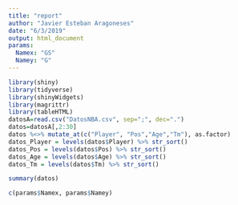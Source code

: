 ```yaml
---
title: "report"
author: "Javier Esteban Aragoneses"
date: "6/3/2019"
output: html_document
params:
  Namex: "GS"
  Namey: "G"
---
```


```r
library(shiny)
library(tidyverse)
library(shinyWidgets)
library(magrittr)
library(tableHTML)
datosA=read.csv("DatosNBA.csv", sep=";", dec=".")
datos=datosA[,2:30]
datos %<>% mutate_at(c("Player", "Pos","Age","Tm"), as.factor)
datos_Player = levels(datos$Player) %>% str_sort()
datos_Pos = levels(datos$Pos) %>% str_sort()
datos_Age = levels(datos$Age) %>% str_sort()
datos_Tm = levels(datos$Tm) %>% str_sort()
```

```r
summary(datos)
```


```r
c(params$Namex, params$Namey)
```

